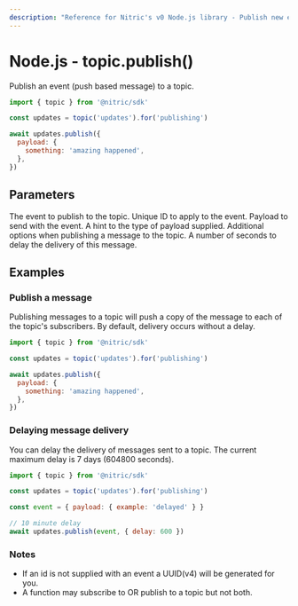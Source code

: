 ```yaml
---
description: "Reference for Nitric's v0 Node.js library - Publish new events to the topic."
---
```


# Node.js - topic.publish()

Publish an event (push based message) to a topic.

```javascript
import { topic } from '@nitric/sdk'

const updates = topic('updates').for('publishing')

await updates.publish({
  payload: {
    something: 'amazing happened',
  },
})
```

## Parameters

<Properties>
  <Property name="event" required type="NitricEvent">
    The event to publish to the topic.
    <Properties nested>
      <Property name="id" type="string">
        Unique ID to apply to the event.
      </Property>
      <Property name="payload" required type="Record<string, any>">
        Payload to send with the event.
      </Property>
      <Property name="payloadType" type="string">
        A hint to the type of payload supplied.
      </Property>
    </Properties>
  </Property>
  <Property name="opts" type="object">
    Additional options when publishing a message to the topic.
    <Properties nested>
      <Property name="delay" type="number">
        A number of seconds to delay the delivery of this message.
      </Property>
    </Properties>
  </Property>
</Properties>

## Examples

### Publish a message

Publishing messages to a topic will push a copy of the message to each of the topic's subscribers. By default, delivery occurs without a delay.

```javascript
import { topic } from '@nitric/sdk'

const updates = topic('updates').for('publishing')

await updates.publish({
  payload: {
    something: 'amazing happened',
  },
})
```

### Delaying message delivery

You can delay the delivery of messages sent to a topic. The current maximum delay is 7 days (604800 seconds).

```javascript
import { topic } from '@nitric/sdk'

const updates = topic('updates').for('publishing')

const event = { payload: { example: 'delayed' } }

// 10 minute delay
await updates.publish(event, { delay: 600 })
```

### Notes

- If an id is not supplied with an event a UUID(v4) will be generated for you.
- A function may subscribe to OR publish to a topic but not both.
